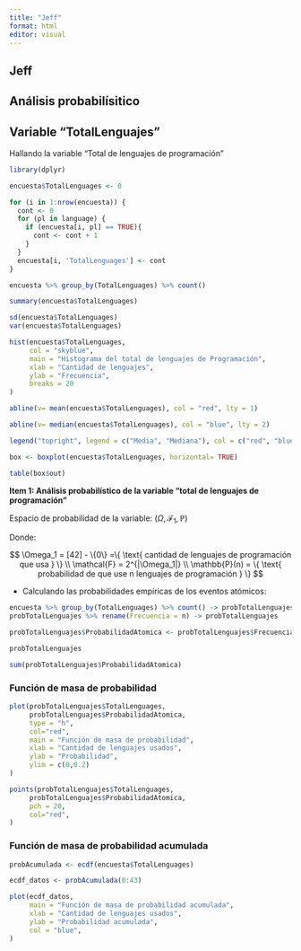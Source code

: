```yaml
---
title: "Jeff"
format: html
editor: visual
---
```


## Jeff

## Análisis probabilísitico

## Variable "TotalLenguajes"

Hallando la variable "Total de lenguajes de programación"

```r
library(dplyr)
```

```r
encuesta$TotalLenguages <- 0
```

```r
for (i in 1:nrow(encuesta)) {
  cont <- 0
  for (pl in language) {
    if (encuesta[i, pl] == TRUE){
      cont <- cont + 1
    }
  }
  encuesta[i, 'TotalLenguages'] <- cont
}
```

```r
encuesta %>% group_by(TotalLenguages) %>% count()
```

```r
summary(encuesta$TotalLenguages)
```

```r
sd(encuesta$TotalLenguages)
var(encuesta$TotalLenguages)
```

```r
hist(encuesta$TotalLenguages,
     col = "skyblue",
     main = "Histograma del total de lenguajes de Programación",
     xlab = "Cantidad de lenguajes", 
     ylab = "Frecuencia",
     breaks = 20
)

abline(v= mean(encuesta$TotalLenguages), col = "red", lty = 1)

abline(v= median(encuesta$TotalLenguages), col = "blue", lty = 2)

legend("topright", legend = c("Media", "Mediana"), col = c("red", "blue"), lty = c(1, 2))
```

```r
box <- boxplot(encuesta$TotalLenguages, horizontal= TRUE) 
```

```r
table(box$out)
```

**Item 1: Análisis probabilístico de la variable "total de lenguajes de programación"**

Espacio de probabilidad de la variable: $(\Omega,\mathcal{F_1},\mathbb{P})$

Donde:

$$
\Omega_1 = [42] - \{0\} =\{ \text{ cantidad de lenguajes de programación que usa } \} \\
\mathcal{F} = 2^{|\Omega_1|} \\
\mathbb{P}(n) = \{ \text{ probabilidad de que use n lenguajes de programación } \} 
$$

-   Calculando las probabilidades empíricas de los eventos atómicos:

```r
encuesta %>% group_by(TotalLenguages) %>% count() -> probTotalLenguajes
probTotalLenguajes %>% rename(Frecuencia = n) -> probTotalLenguajes
```

```r
probTotalLenguajes$ProbabilidadAtomica <- probTotalLenguajes$Frecuencia / nrow(encuesta)
```

```r
probTotalLenguajes
```


```r
sum(probTotalLenguajes$ProbabilidadAtomica)
```

### Función de masa de probabilidad

```r
plot(probTotalLenguajes$TotalLenguages, 
     probTotalLenguajes$ProbabilidadAtomica, 
     type = "h", 
     col="red",
     main = "Función de masa de probabilidad",
     xlab = "Cantidad de lenguajes usados",
     ylab = "Probabilidad",
     ylim = c(0,0.2)
)

points(probTotalLenguajes$TotalLenguages, 
     probTotalLenguajes$ProbabilidadAtomica,  
     pch = 20, 
     col="red",
)
```

### Función de masa de probabilidad acumulada

```r
probAcumulada <- ecdf(encuesta$TotalLenguages)

ecdf_datos <- probAcumulada(0:43)

plot(ecdf_datos, 
     main = "Función de masa de probabilidad acumulada", 
     xlab = "Cantidad de lenguajes usados", 
     ylab = "Probabilidad acumulada",
     col = "blue",
)
```
